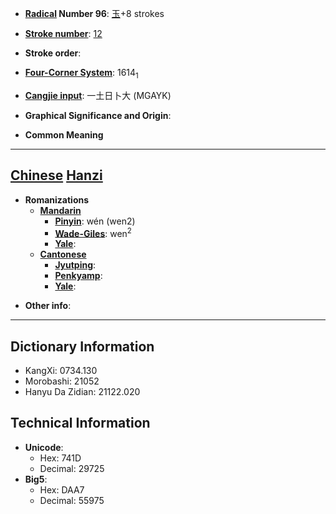 * '''[[Wiktionary:Chinese radical index| Radical]] Number 96''': [[Wiktionary:Chinese radical index 玉|玉]]+8 strokes

* '''[[Wiktionary:Chinese total strokes index|Stroke number]]''': [[Wiktionary:Chinese total strokes index 12|12]]

* '''Stroke order''': 

* '''[[Wiktionary:Chinese four corner index|Four-Corner System]]''': 1614<sub>1</sub>

* '''[[Wiktionary:Chinese Cangjie index|Cangjie input]]''': 一土日卜大 (MGAYK)

* '''Graphical Significance and Origin''': 

* '''Common Meaning'''

----

== [[Chinese]] [[Hanzi]] ==

* '''Romanizations'''
** '''[[Mandarin]]'''
*** '''[[Pinyin]]''': wén (wen2)
*** '''[[Wade-Giles]]''': wen<sup>2</sup>
*** '''[[Yale]]''': 
** '''[[Cantonese]]'''
*** '''[[Jyutping]]''':
*** '''[[Penkyamp]]''': 
*** '''[[Yale]]''': 

* '''Other info''': 

----

== Dictionary Information ==

* KangXi: 0734.130
* Morobashi: 21052
* Hanyu Da Zidian: 21122.020

== Technical Information ==

* '''Unicode''':
** Hex: 741D
** Decimal: 29725
* '''Big5''':
** Hex: DAA7
** Decimal: 55975